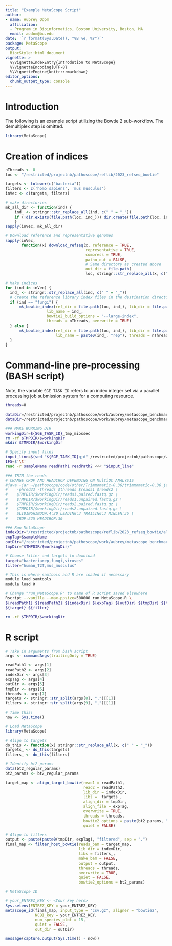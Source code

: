 ```yaml
---
title: "Example MetaScope Script"
author: 
- name: Aubrey Odom
  affiliation: 
  - Program in Bioinformatics, Boston University, Boston, MA
  email: aodom@bu.edu
date: '`r format(Sys.Date(), "%B %e, %Y")`'
package: MetaScope
output: 
  BiocStyle::html_document
vignette: >
  %\VignetteIndexEntry{Introdution to MetaScope}
  %\VignetteEncoding{UTF-8}
  %\VignetteEngine{knitr::rmarkdown}
editor_options: 
  chunk_output_type: console
---
```


# Introduction
The following is an example script utilizing the Bowtie 2 sub-workflow. The demultiplex step is omitted.

```R
library(MetaScope)
```

# Creation of indices

```R
nThreads <- 8
loc <- "/restricted/projectnb/pathoscope/reflib/2023_refseq_bowtie"

targets <- tolower(c("bacteria"))
filters <- c('homo sapiens', 'mus musculus')
inVec <- c(targets, filters)

# make directories
mk_all_dir <- function(ind) {
    ind_ <- stringr::str_replace_all(ind, c(" " = "_"))
    if (!dir.exists(file.path(loc, ind_))) dir.create(file.path(loc, ind_))
    }
sapply(inVec, mk_all_dir)

# Download reference and representative genomes
sapply(inVec, 
       function(x) download_refseq(x, reference = TRUE,
                                   representative = TRUE,
                                   compress = TRUE,
                                   patho_out = FALSE,
                                   # Same directory as created above
                                   out_dir = file.path(
                                   loc, stringr::str_replace_all(x, c(" " = "_")))))

# Make indices
for (ind in inVec) {
  ind_ <- stringr::str_replace_all(ind, c(" " = "_"))
  # Create the reference library index files in the destination directory
  if (ind == "fungi") {
      mk_bowtie_index(ref_dir = file.path(loc, ind_), lib_dir = file.path(loc, "all_indices"), 
                  lib_name = ind_,
                  bowtie2_build_options = "--large-index",
                  threads = nThreads, overwrite = TRUE)
  } else {
      mk_bowtie_index(ref_dir = file.path(loc, ind_), lib_dir = file.path(loc, "all_indices"), 
                      lib_name = paste0(ind_, "rep"), threads = nThreads, overwrite = TRUE)
  }
}


```

# Command-line pre-processing (BASH script)

Note, the variable `SGE_TASK_ID` refers to an index integer set via a parallel processing job submission system for a computing resource.

```bash
threads=8

dataDir=/restricted/projectnb/pathoscope/work/aubrey/metascope_benchmarking/miossec_data
dataDir=/restricted/projectnb/pathoscope/work/aubrey/metascope_benchmarking/miossec_data/species_10/abundance_100000/dominance_1

### MAKE WORKING DIR
workingDir=${SGE_TASK_ID}_tmp_miossec
rm -rf $TMPDIR/$workingDir
mkdir $TMPDIR/$workingDir

# Specify input files
input_line=$(sed "${SGE_TASK_ID}q;d" /restricted/projectnb/pathoscope/work/aubrey/metascope_benchmarking/miossec_data/dat_manifest.txt) 
IFS=$'\t'
read -r sampleName readPath1 readPath2 <<< "$input_line"

### TRIM the reads
# CHANGE CROP AND HEADCROP DEPENDING ON MultiQC ANALYSIS
#java -jar ~/pathoscope/code/other/Trimmomatic-0.36/trimmomatic-0.36.jar PE \
#    -phred33 -threads $threads $reads1 $reads2 \
#    $TMPDIR/$workingDir/reads1.paired.fastq.gz \
#    $TMPDIR/$workingDir/reads1.unpaired.fastq.gz \
#    $TMPDIR/$workingDir/reads2.paired.fastq.gz \
#    $TMPDIR/$workingDir/reads2.unpaired.fastq.gz \
#    SLIDINGWINDOW:4:20 LEADING:3 TRAILING:3 MINLEN:36 \
#    CROP:225 HEADCROP:30

### Run MetaScope
indexDir="/restricted/projectnb/pathoscope/reflib/2023_refseq_bowtie/all_indices"
expTag=$sampleName
outDir="/restricted/projectnb/pathoscope/work/aubrey/metascope_benchmarking/refseq2023_output"
tmpDir="$TMPDIR/$workingDir/"

# Choose filter and targets to download
target="bacteriarep,fungi,viruses"
filter="human_T2T,mus_musculus"

# This is where samtools and R are loaded if necessary
module load samtools
module load R

# Change "run_MetaScope.R" to name of R script saved elsewhere
Rscript --vanilla --max-ppsize=500000 run_MetaScope.R \
${readPath1} ${readPath2} ${indexDir} ${expTag} ${outDir} ${tmpDir} ${threads} \
${target} ${filter}

rm -rf $TMPDIR/$workingDir

```

# R script

```R
# Take in arguments from bash script
args <- commandArgs(trailingOnly = TRUE)

readPath1 <- args[1]
readPath2 <- args[2]
indexDir <- args[3]
expTag <- args[4]
outDir <- args[5]
tmpDir <- args[6]
threads <- args[7]
targets <- stringr::str_split(args[8], ",")[[1]]
filters <- stringr::str_split(args[9], ",")[[1]]

# Time this!
now <- Sys.time()

# Load MetaScope
library(MetaScope)

# Align to targets
do_this <- function(x) stringr::str_replace_all(x, c(" " = "_"))
targets_ <- do_this(targets) 
filters_ <- do_this(filters)

# Identify bt2 params
data(bt2_regular_params)
bt2_params <- bt2_regular_params

target_map <- align_target_bowtie(read1 = readPath1,
                                  read2 = readPath2,
                                  lib_dir = indexDir,
                                  libs =  targets_,
                                  align_dir = tmpDir,
                                  align_file = expTag,
                                  overwrite = TRUE,
                                  threads = threads,
                                  bowtie2_options = paste(bt2_params, "-f"),
                                  quiet = FALSE)

# Align to filters
output <- paste(paste0(tmpDir, expTag), "filtered", sep = ".")
final_map <- filter_host_bowtie(reads_bam = target_map,
                                lib_dir = indexDir,
                                libs = filters_,
                                make_bam = FALSE,
                                output = output,
                                threads = threads,
                                overwrite = TRUE,
                                quiet = FALSE,
                                bowtie2_options = bt2_params)

# MetaScope ID

# your_ENTREZ_KEY <- <Your key here>
Sys.setenv(ENTREZ_KEY = your_ENTREZ_KEY)
metascope_id(final_map, input_type = "csv.gz", aligner = "bowtie2",
             NCBI_key = your_ENTREZ_KEY,
             num_species_plot = 15,
             quiet = FALSE,
             out_dir = outDir)

message(capture.output(Sys.time() - now))
```